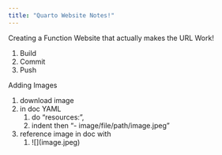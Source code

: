 ```yaml
---
title: "Quarto Website Notes!"
---
```


Creating a Function Website that actually makes the URL Work!

1.  Build
2.  Commit
3.  Push

Adding Images

1.  download image
2.  in doc YAML
    1.  do "resources:",
    2.   indent then "- image/file/path/image.jpeg"
3.  reference image in doc with
    1.  \![\](image.jpeg)
